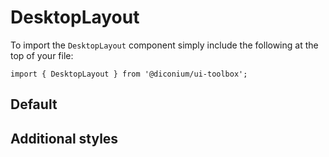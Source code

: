 
<Meta of={DesktopStories} />

# DesktopLayout

To import the `DesktopLayout` component simply include the following at the top of your file:

```
import { DesktopLayout } from '@diconium/ui-toolbox';
```

## Default

<Canvas of={DesktopStories.Default} />

## Additional styles

<Canvas of={DesktopStories.AdditionalStyles} />
